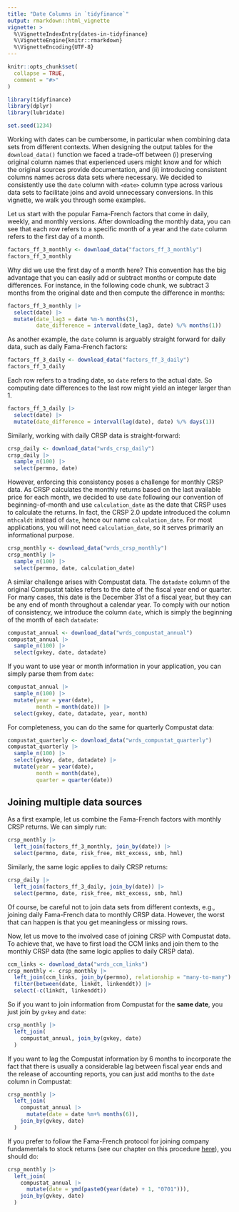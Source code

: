 ```yaml
---
title: "Date Columns in `tidyfinance`"
output: rmarkdown::html_vignette
vignette: >
  %\VignetteIndexEntry{dates-in-tidyfinance}
  %\VignetteEngine{knitr::rmarkdown}
  %\VignetteEncoding{UTF-8}
---
```


```r
knitr::opts_chunk$set(
  collapse = TRUE,
  comment = "#>"
)
```

```r
library(tidyfinance)
library(dplyr)
library(lubridate)

set.seed(1234)
```

Working with dates can be cumbersome, in particular when combining data sets from different contexts. When designing the output tables for the `download_data()` function we faced a trade-off between (i) preserving original column names that experienced users might know and for which the original sources provide documentation, and (ii) introducing consistent columns names across data sets where necessary. We decided to consistently use the `date` column with `<date>` column type across various data sets to facilitate joins and avoid unnecessary conversions. In this vignette, we walk you through some examples. 

Let us start with the popular Fama-French factors that come in daily, weekly, and monthly versions. After downloading the monthly data, you can see that each row refers to a specific month of a year and the `date` column refers to the first day of a month. 

```r
factors_ff_3_monthly <- download_data("factors_ff_3_monthly")
factors_ff_3_monthly
```

Why did we use the first day of a month here? This convention has the big advantage that you can easily add or subtract months or compute date differences. For instance, in the following code chunk, we subtract 3 months from the original date and then compute the difference in months:

```r
factors_ff_3_monthly |> 
  select(date) |> 
  mutate(date_lag3 = date %m-% months(3),
         date_difference = interval(date_lag3, date) %/% months(1))
```

As another example, the `date` column is arguably straight forward for daily data, such as daily Fama-French factors:

```r
factors_ff_3_daily <- download_data("factors_ff_3_daily")
factors_ff_3_daily
```

Each row refers to a trading date, so `date` refers to the actual date. So computing date differences to the last row might yield an integer larger than 1. 

```r
factors_ff_3_daily |> 
  select(date) |> 
  mutate(date_difference = interval(lag(date), date) %/% days(1)) 
```

Similarly, working with daily CRSP data is straight-forward:

```r
crsp_daily <- download_data("wrds_crsp_daily")
crsp_daily |> 
  sample_n(100) |> 
  select(permno, date)
```

However, enforcing this consistency poses a challenge for monthly CRSP data. As CRSP calculates the monthly returns based on the last available price for each month, we decided to use `date` following our convention of beginning-of-month and use `calculation_date` as the date that CRSP uses to calculate the returns. In fact, the CRSP 2.0 update introduced the column `mthcaldt` instead of `date`, hence our name `calculation_date`. For most applications, you will not need `calculation_date`, so it serves primarily an informational purpose. 

```r
crsp_monthly <- download_data("wrds_crsp_monthly")
crsp_monthly |> 
  sample_n(100) |> 
  select(permno, date, calculation_date)
```

A similar challenge arises with Compustat data. The `datadate` column of the original Compustat tables refers to the date of the fiscal year end or quarter. For many cases, this date is the December 31st of a fiscal year, but they can be any end of month throughout a calendar year. To comply with our notion of consistency, we introduce the column `date`, which is simply the beginning of the month of each `datadate`:

```r
compustat_annual <- download_data("wrds_compustat_annual")
compustat_annual |> 
  sample_n(100) |> 
  select(gvkey, date, datadate)
```

If you want to use year or month information in your application, you can simply parse them from `date`:

```r
compustat_annual |> 
  sample_n(100) |> 
  mutate(year = year(date),
         month = month(date)) |> 
  select(gvkey, date, datadate, year, month)
```

For completeness, you can do the same for quarterly Compustat data: 

```r
compustat_quarterly <- download_data("wrds_compustat_quarterly")
compustat_quarterly |> 
  sample_n(100) |> 
  select(gvkey, date, datadate) |> 
  mutate(year = year(date),
         month = month(date),
         quarter = quarter(date))
```

## Joining multiple data sources

As a first example, let us combine the Fama-French factors with monthly CRSP returns. We can simply run:

```r
crsp_monthly |> 
  left_join(factors_ff_3_monthly, join_by(date)) |> 
  select(permno, date, risk_free, mkt_excess, smb, hml)
```

Similarly, the same logic applies to daily CRSP returns:
```r
crsp_daily |> 
  left_join(factors_ff_3_daily, join_by(date)) |> 
  select(permno, date, risk_free, mkt_excess, smb, hml)
```

Of course, be careful not to join data sets from different contexts, e.g., joining daily Fama-French data to monthly CRSP data. However, the worst that can happen is that you get meaningless or missing rows. 

Now, let us move to the involved case of joining CRSP with Compustat data. To achieve that, we have to first load the CCM links and join them to the monthly CRSP data (the same logic applies to daily CRSP data). 

```r
ccm_links <- download_data("wrds_ccm_links")
crsp_monthly <- crsp_monthly |> 
  left_join(ccm_links, join_by(permno), relationship = "many-to-many") |> 
  filter(between(date, linkdt, linkenddt)) |> 
  select(-c(linkdt, linkenddt))
```

So if you want to join information from Compustat for the **same date**, you just join by `gvkey` and `date`:

```r
crsp_monthly |> 
  left_join(
    compustat_annual, join_by(gvkey, date)
  )
```

If you want to lag the Compustat information by 6 months to incorporate the fact that there is usually a considerable lag between fiscal year ends and the release of accounting reports, you can just add months to the `date` column in Compustat: 

```r
crsp_monthly |> 
  left_join(
    compustat_annual |> 
      mutate(date = date %m+% months(6)), 
    join_by(gvkey, date)
  )
```

If you prefer to follow the Fama-French protocol for joining company fundamentals to stock returns (see our chapter on this procedure [here](https://www.tidy-finance.org/r/replicating-fama-and-french-factors.html)), you should do:

```r
crsp_monthly |> 
  left_join(
    compustat_annual |>
      mutate(date = ymd(paste0(year(date) + 1, "0701"))),
    join_by(gvkey, date)
  )
```
